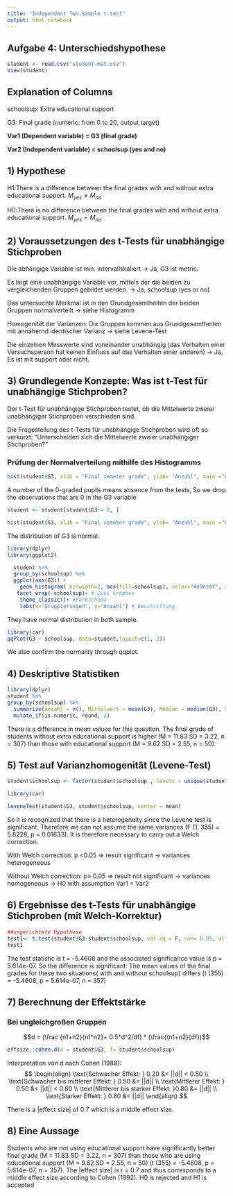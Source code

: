 ```yaml
---
title: "Independent Two-Sample t-test"
output: html_notebook
---
```


## Aufgabe 4: Unterschiedshypothese 

```r
student <- read.csv("student-mat.csv")
View(student)
```
## Explanation of Columns


schoolsup:
Extra educational support

G3:
Final grade (numeric: from 0 to 20, output target)



 **Var1 (Dependent variable) = G3 (final grade)**
 
 **Var2 (Independent variable) = schoolsup (yes and no)**




## 1)	Hypothese 

H1:There is a difference between the final grades with and without extra educational support. $M_{yes}≠M_{no}$

H0:There is no difference between the final grades with and without extra educational support. $M_{yes}=M_{no}$


## 2)	Voraussetzungen des t-Tests für unabhängige Stichproben

Die abhängige Variable ist min. intervallskaliert -> Ja, G3 ist metric.

Es liegt eine unabhängige Variable vor, mittels der die beiden zu vergleichenden Gruppen gebildet werden. -> Ja, schoolsup (yes or no)

Das untersuchte Merkmal ist in den Grundgesamtheiten der beiden Gruppen normalverteilt -> siehe Histogramm

Homogenität der Varianzen: Die Gruppen kommen aus Grundgesamtheiten mit annähernd identischer Varianz -> siehe Levene-Test

Die einzelnen Messwerte sind voneinander unabhängig (das Verhalten einer Versuchsperson hat keinen Einfluss auf das Verhalten einer anderen) -> Ja, Es ist mit support oder nicht.


## 3)	Grundlegende Konzepte: Was ist t-Test für unabhängige Stichproben? 

Der t-Test für unabhängige Stichproben testet, ob die Mittelwerte zweier unabhängiger Stichproben verschieden sind.

Die Fragestellung des t-Tests für unabhängige Stichproben wird oft so verkürzt: “Unterscheiden sich die Mittelwerte zweier unabhängiger Stichproben?”

### Prüfung der Normalverteilung mithilfe des Histogramms



```r
hist(student$G3, xlab = "Final semeter grade", ylab= "Anzahl", main ="Histogram of the final grade", breaks = 20,  col = "skyblue")

```
 A number of the 0-graded pupils means absence from the tests, So we drop the observations that are 0 in the G3 variable

```r
student <- student[student$G3!= 0, ]
```

```r
hist(student$G3, xlab = "Final semeter grade", ylab= "Anzahl", main ="Histogram of the final grade", breaks = 20,  col = "skyblue")

```
The distribution of G3 is normal.



```r
library(dplyr)
library(ggplot2)

  student %>%
  group_by(schoolsup) %>%
  ggplot(aes(G3)) + 
    geom_histogram( binwidth=2, aes(fill=schoolsup), color="#e9ecef", alpha=0.7 ) + # Erstelle ein Histogramm, Unterteilung, Farbe + Transparenz
   facet_wrap(~schoolsup)+ # Zwei Graphen
    theme_classic()+ #Farbschema
    labs(x="Gruppierungen", y="Anzahl") # Beschriftung
```
They have normal distribution in both sample.


```r
library(car)
qqPlot(G3 ~ schoolsup, data=student,layout=c(1, 2))
```
We also confirm the normality through qqplot.

## 4)	Deskriptive Statistiken

```r
library(dplyr)
student %>%
group_by(schoolsup) %>%
  summarize(Anzahl = n(), Mittelwert = mean(G3), Median = median(G3), Standardabweichung = sd(G3)) %>%
  mutate_if(is.numeric, round, 2)
```
There is a difference in mean values for this question. The final grade of students without extra educational support is higher (M = 11.83 SD = 3.22, n = 307) than those with educational support (M = 9.62 SD = 2.55, n = 50).



## 5)	Test auf Varianzhomogenität (Levene-Test)

```r
student$schoolsup <- factor(student$schoolsup , levels = unique(student$schoolsup))
```
```r
library(car)

leveneTest(student$G3, student$schoolsup, center = mean)
```
So it is recognized that there is a heterogeneity since the Levene test is significant. Therefore we can not assume the same variances (F (1, 355) = 5.8228, p = 0.01633). It is therefore necessary to carry out a Welch correction.

With Welch correction: p <0.05 => result significant -> variances heterogeneous

Without Welch correction: p> 0.05 => result not significant -> variances homogeneous -> H0 with assumption Var1 = Var2

## 6) Ergebnisse des t-Tests für unabhängige Stichproben (mit Welch-Korrektur)

```r
##ungerichtete Hypothese
test1<- t.test(student$G3~student$schoolsup, var.eq = F, con= 0.95, alt = "two.sided")
test1
```
The test statistic is t = -5.4608 and the associated significance value is p = 5.614e-07. So the difference is significant:
The mean values of the final grades for these two situations( with and without schoolsup) differs (t (355) =  -5.4608, p = 5.614e-07, n = 357)


## 7)	Berechnung der Effektstärke

### Bei ungleichgroßen Gruppen

$$d = (\frac {n1+n2}{n1*n2}+ 0.5*d^2/df) * (\frac{(n1+n2}{df})$$
```r

effsize::cohen.d(d = student$G3, f= student$schoolsup)
```
Interpretation von d nach Cohen (1988):
$$
\begin{align}
\text{Schwacher Effekt: } 0.20 &< ||d|| < 0.50             \\
\text{Schwacher bis mittlerer Effekt: } 0.50 &= ||d||      \\
\text{Mittlerer Effekt: } 0.50 &< ||d|| < 0.80             \\
\text{Mittlerer bis starker Effekt: }0.80 &= ||d||         \\
\text{Starker Effekt: } 0.80 &< ||d||        
\end{align}
$$

There is a |effect size| of 0.7 which is a middle effect size.


## 8)	Eine Aussage

Students who are not using educational support have significantly better final grade (M = 11.83 SD = 3.22, n = 307) than those who are using educational support (M = 9.62 SD = 2.55, n = 50) (t (355) =  -5.4608, p = 5.614e-07, n = 357). The |effect size| is r = 0.7 and thus corresponds to a middle effect size according to Cohen (1992). H0 is rejected and H1 is accepted



 






